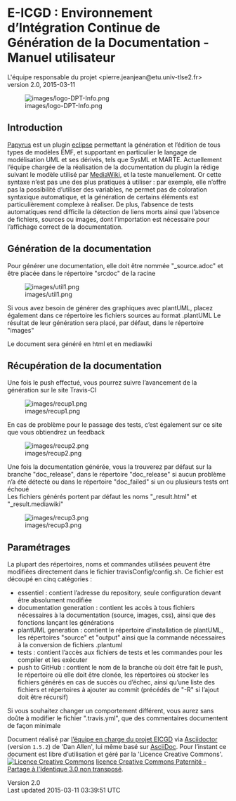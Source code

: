 = E-ICGD : Environnement d’Intégration Continue de Génération de la Documentation - Manuel utilisateur =

L'équipe responsable du projet &lt;pierre.jeanjean@etu.univ-tlse2.fr&gt;<br />
 version 2.0, 2015-03-11

[[Image:images/logo-DPT-Info.png|frame|none|alt=logo DPT Info]]

== Introduction ==

[http://www.eclipse.org/papyrus/ Papyrus] est un plugin [http://www.eclipse.org eclipse] permettant la génération et l’édition de tous types de modèles EMF, et supportant en particulier le langage de modélisation UML et ses dérivés, tels que SysML et MARTE. Actuellement l’équipe chargée de la réalisation de la documentation du plugin la rédige suivant le modèle utilisé par [https://www.mediawiki.org MediaWiki], et la teste manuellement. Or cette syntaxe n’est pas une des plus pratiques à utiliser : par exemple, elle n’offre pas la possibilité d’utiliser des variables, ne permet pas de coloration syntaxique automatique, et la génération de certains éléments est particulièrement complexe à réaliser. De plus, l’absence de tests automatiques rend difficile la détection de liens morts ainsi que l’absence de fichiers, sources ou images, dont l’importation est nécessaire pour l’affichage correct de la documentation.

== Génération de la documentation ==

Pour générer une documentation, elle doit être nommée &quot;_source.adoc&quot; et être placée dans le répertoire &quot;srcdoc&quot; de la racine

[[Image:images/util1.png|frame|none|alt=util1]]

Si vous avez besoin de générer des graphiques avec plantUML, placez également dans ce répertoire les fichiers sources au format .plantUML Le résultat de leur génération sera placé, par défaut, dans le répertoire &quot;images&quot;<br />


Le document sera généré en html et en mediawiki

== Récupération de la documentation ==

Une fois le push effectué, vous pourrez suivre l’avancement de la génération sur le site Travis-CI

[[Image:images/recup1.png|frame|none|alt=recup1]]

En cas de problème pour le passage des tests, c’est également sur ce site que vous obtiendrez un feedback

[[Image:images/recup2.png|frame|none|alt=recup2]]

Une fois la documentation générée, vous la trouverez par défaut sur la branche &quot;doc_release&quot;, dans le répertoire &quot;doc_release&quot; si aucun problème n’a été détecté ou dans le répertoire &quot;doc_failed&quot; si un ou plusieurs tests ont échoué<br />
 Les fichiers générés portent par défaut les noms &quot;_result.html&quot; et &quot;_result.mediawiki&quot;

[[Image:images/recup3.png|frame|none|alt=recup3]]

== Paramétrages ==

La plupart des répertoires, noms et commandes utilisées peuvent être modifiées directement dans le fichier travisConfig/config.sh. Ce fichier est découpé en cinq catégories :

* essentiel : contient l’adresse du repository, seule configuration devant être absolument modifiée
* documentation generation : contient les accès à tous fichiers nécessaires à la documentation (source, images, css), ainsi que des fonctions lançant les générations
* plantUML generation : contient le répertoire d’installation de plantUML, les répertoires &quot;source&quot; et &quot;output&quot; ainsi que la commande nécessaires à la conversion de fichiers .plantuml
* tests : contient l’accès aux fichiers de tests et les commandes pour les compiler et les exécuter
* push to GitHub : contient le nom de la branche où doit être fait le push, le répertoire où elle doit être clonée, les répertoires où stocker les fichiers générés en cas de succès ou d’échec, ainsi qu’une liste des fichiers et répertoires à ajouter au commit (précédés de &quot;-R&quot; si l’ajout doit être récursif)

Si vous souhaitez changer un comportement différent, vous aurez sans doûte à modifier le fichier &quot;.travis.yml&quot;, que des commentaires documentent de façon minimale

Document réalisé par [mailto:pierre.jeanjean@etu.univ-tlse2.fr l’équipe en charge du projet EICGD] via [http://asciidoctor.org/ Asciidoctor] (version <tt>1.5.2</tt>) de 'Dan Allen', lui même basé sur [http://www.methods.co.nz/asciidoc AsciiDoc]. Pour l’instant ce document est libre d’utilisation et géré par la 'Licence Creative Commons'. [http://creativecommons.org/licenses/by-sa/3.0/ [[Image:images/icons/88x31.png|Licence Creative Commons]]] [http://creativecommons.org/licenses/by-sa/3.0/ licence Creative Commons Paternité - Partage à l'Identique 3.0 non transposé].

Version 2.0<br />
 Last updated 2015-03-11 03:39:51 UTC

